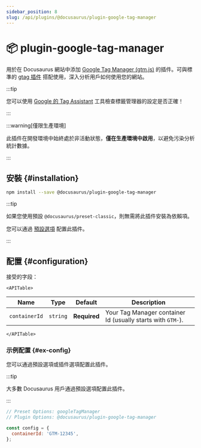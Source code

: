 ```yaml
---
sidebar_position: 8
slug: /api/plugins/@docusaurus/plugin-google-tag-manager
---
```


# 📦 plugin-google-tag-manager


用於在 Docusaurus 網站中添加 [Google Tag Manager (gtm.js)](https://developers.google.com/tag-platform/tag-manager) 的插件。可與標準的 [gtag 插件](./plugin-google-gtag.mdx) 搭配使用，深入分析用戶如何使用您的網站。

:::tip

您可以使用 [Google 的 Tag Assistant](https://tagassistant.google.com/) 工具檢查標籤管理器的設定是否正確！

:::

:::warning[僅限生產環境]

此插件在開發環境中始終處於非活動狀態，**僅在生產環境中啟用**，以避免污染分析統計數據。

:::

## 安裝 {#installation}

```bash npm2yarn
npm install --save @docusaurus/plugin-google-tag-manager
```

:::tip

如果您使用預設 `@docusaurus/preset-classic`，則無需將此插件安裝為依賴項。

您可以通過 [預設選項](../../using-plugins.mdx#docusauruspreset-classic) 配置此插件。

:::

## 配置 {#configuration}

接受的字段：

```mdx-code-block
<APITable>
```

| Name | Type | Default | Description |
| --- | --- | --- | --- |
| `containerId` | `string` | **Required** | Your Tag Manager container Id (usually starts with `GTM-`). |

```mdx-code-block
</APITable>
```

### 示例配置 {#ex-config}

您可以通過預設選項或插件選項配置此插件。

:::tip

大多數 Docusaurus 用戶通過預設選項配置此插件。

:::

```js config-tabs
// Preset Options: googleTagManager
// Plugin Options: @docusaurus/plugin-google-tag-manager

const config = {
  containerId: 'GTM-12345',
};
```